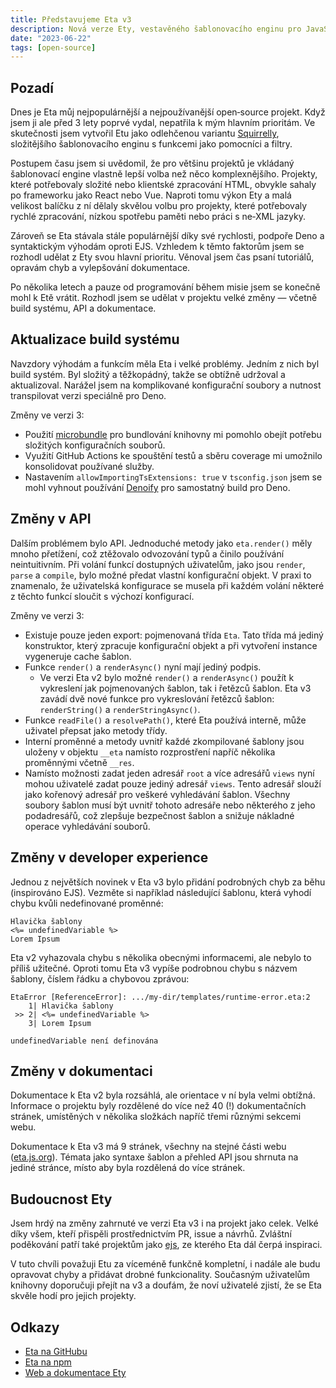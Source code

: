 ```yaml
---
title: Představujeme Eta v3
description: Nová verze Ety, vestavěného šablonovacího enginu pro JavaScript, přináší vylepšení API i dokumentace.
date: "2023-06-22"
tags: [open-source]
---
```


## Pozadí

Dnes je Eta můj nejpopulárnější a nejpoužívanější open‑source projekt. Když jsem ji ale před 3 lety poprvé vydal, nepatřila k mým hlavním prioritám. Ve skutečnosti jsem vytvořil Etu jako odlehčenou variantu [Squirrelly](https://squirrelly.js.org), složitějšího šablonovacího enginu s funkcemi jako pomocníci a filtry.

Postupem času jsem si uvědomil, že pro většinu projektů je vkládaný šablonovací engine vlastně lepší volba než něco komplexnějšího. Projekty, které potřebovaly složité nebo klientské zpracování HTML, obvykle sahaly po frameworku jako React nebo Vue. Naproti tomu výkon Ety a malá velikost balíčku z ní dělaly skvělou volbu pro projekty, které potřebovaly rychlé zpracování, nízkou spotřebu paměti nebo práci s ne‑XML jazyky.

Zároveň se Eta stávala stále populárnější díky své rychlosti, podpoře Deno a syntaktickým výhodám oproti EJS. Vzhledem k těmto faktorům jsem se rozhodl udělat z Ety svou hlavní prioritu. Věnoval jsem čas psaní tutoriálů, opravám chyb a vylepšování dokumentace.

Po několika letech a pauze od programování během misie jsem se konečně mohl k Etě vrátit. Rozhodl jsem se udělat v projektu velké změny — včetně build systému, API a dokumentace.

## Aktualizace build systému

Navzdory výhodám a funkcím měla Eta i velké problémy. Jedním z nich byl build systém. Byl složitý a těžkopádný, takže se obtížně udržoval a aktualizoval. Narážel jsem na komplikované konfigurační soubory a nutnost transpilovat verzi speciálně pro Deno.

Změny ve verzi 3:

- Použití [microbundle](https://github.com/developit/microbundle) pro bundlování knihovny mi pomohlo obejít potřebu složitých konfiguračních souborů.
- Využití GitHub Actions ke spouštění testů a sběru coverage mi umožnilo konsolidovat používané služby.
- Nastavením `allowImportingTsExtensions: true` v `tsconfig.json` jsem se mohl vyhnout používání [Denoify](https://github.com/garronej/denoify) pro samostatný build pro Deno.

## Změny v API

Dalším problémem bylo API. Jednoduché metody jako `eta.render()` měly mnoho přetížení, což ztěžovalo odvozování typů a činilo používání neintuitivním. Při volání funkcí dostupných uživatelům, jako jsou `render`, `parse` a `compile`, bylo možné předat vlastní konfigurační objekt. V praxi to znamenalo, že uživatelská konfigurace se musela při každém volání některé z těchto funkcí sloučit s výchozí konfigurací.

Změny ve verzi 3:

- Existuje pouze jeden export: pojmenovaná třída `Eta`. Tato třída má jediný konstruktor, který zpracuje konfigurační objekt a při vytvoření instance vygeneruje cache šablon.
- Funkce `render()` a `renderAsync()` nyní mají jediný podpis.
  - Ve verzi Eta v2 bylo možné `render()` a `renderAsync()` použít k vykreslení jak pojmenovaných šablon, tak i řetězců šablon. Eta v3 zavádí dvě nové funkce pro vykreslování řetězců šablon: `renderString()` a `renderStringAsync()`.
- Funkce `readFile()` a `resolvePath()`, které Eta používá interně, může uživatel přepsat jako metody třídy.
- Interní proměnné a metody uvnitř každé zkompilované šablony jsou uloženy v objektu `__eta` namísto rozprostření napříč několika proměnnými včetně `__res`.
- Namísto možnosti zadat jeden adresář `root` a více adresářů `views` nyní mohou uživatelé zadat pouze jediný adresář `views`. Tento adresář slouží jako kořenový adresář pro veškeré vyhledávání šablon. Všechny soubory šablon musí být uvnitř tohoto adresáře nebo některého z jeho podadresářů, což zlepšuje bezpečnost šablon a snižuje nákladné operace vyhledávání souborů.

## Změny v developer experience

Jednou z největších novinek v Eta v3 bylo přidání podrobných chyb za běhu (inspirováno EJS). Vezměte si například následující šablonu, která vyhodí chybu kvůli nedefinované proměnné:

```eta
Hlavička šablony
<%= undefinedVariable %>
Lorem Ipsum
```

Eta v2 vyhazovala chybu s několika obecnými informacemi, ale nebylo to příliš užitečné. Oproti tomu Eta v3 vypíše podrobnou chybu s názvem šablony, číslem řádku a chybovou zprávou:

```text
EtaError [ReferenceError]: .../my-dir/templates/runtime-error.eta:2
    1| Hlavička šablony
 >> 2| <%= undefinedVariable %>
    3| Lorem Ipsum

undefinedVariable není definována
```


## Změny v dokumentaci

Dokumentace k Eta v2 byla rozsáhlá, ale orientace v ní byla velmi obtížná. Informace o projektu byly rozdělené do více než 40 (!) dokumentačních stránek, umístěných v několika složkách napříč třemi různými sekcemi webu.

Dokumentace k Eta v3 má 9 stránek, všechny na stejné části webu ([eta.js.org](https://eta.js.org)). Témata jako syntaxe šablon a přehled API jsou shrnuta na jediné stránce, místo aby byla rozdělená do více stránek.

## Budoucnost Ety

Jsem hrdý na změny zahrnuté ve verzi Eta v3 i na projekt jako celek. Velké díky všem, kteří přispěli prostřednictvím PR, issue a návrhů. Zvláštní poděkování patří také projektům jako [ejs](https://github.com/mde/ejs), ze kterého Eta dál čerpá inspiraci.

V tuto chvíli považuji Etu za víceméně funkčně kompletní, i nadále ale budu opravovat chyby a přidávat drobné funkcionality. Současným uživatelům knihovny doporučuji přejít na v3 a doufám, že noví uživatelé zjistí, že se Eta skvěle hodí pro jejich projekty.

## Odkazy

- [Eta na GitHubu](https://github.com/eta-dev/eta)
- [Eta na npm](https://www.npmjs.com/package/eta)
- [Web a dokumentace Ety](https://eta.js.org)